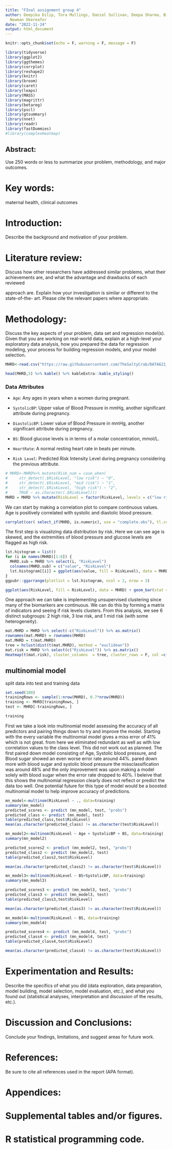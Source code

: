 ```yaml
---
title: "FInal assignment group 4"
author: Deepika Dilip, Tora Mullings, Daniel Sullivan, Deepa Sharma, Bikram Barua,
  Newman Okereafor
date: "2022-11-24"
output: html_document
---
```


```r
knitr::opts_chunk$set(echo = F, warning = F, message = F)
```

```r
library(tidyverse)
library(ggplot2)
library(ggthemes)
library(corrplot)
library(reshape2)
library(knitr)
library(broom)
library(caret)
library(leaps)
library(MASS)
library(magrittr)
library(betareg)
library(pscl)
library(gtsummary)
library(nnet)
library(readr)
library(fastDummies)
#library(complexHeatmap)
```


## Abstract:

Use 250 words or less to summarize your problem, methodology, and major outcomes.

# Key words:

maternal health, clinical outcomes

# Introduction:

Describe the background and motivation of your problem.

# Literature review:

Discuss how other researchers have addressed similar problems, what their achievements are, and what the advantage and drawbacks of each    reviewed
 
approach are. Explain how your investigation is similar or different to the state-of-the- art. Please cite the relevant papers where appropriate.

# Methodology:

Discuss the key aspects of your problem, data set and regression model(s). Given that you are working on real-world data, explain at a high-level your exploratory data analysis, how you prepared the data for regression modeling, your process for building regression models, and your model selection.

```r
MHRD<-read.csv("https://raw.githubusercontent.com/TheSaltyCrab/DATA621_Final/main/Maternal%20Health%20Risk%20Data%20Set.csv")
```


```r
head(MHRD,5) %>% kable() %>% kableExtra::kable_styling()
```

### Data Attributes

* `Age`: Any ages in years when a women during pregnant.

* `SystolicBP`: Upper value of Blood Pressure in mmHg, another significant attribute during pregnancy.

* `DiastolicBP`: Lower value of Blood Pressure in mmHg, another significant attribute during pregnancy.

* `BS`: Blood glucose levels is in terms of a molar concentration, mmol/L.

* `HeartRate`: A normal resting heart rate in beats per minute.

* `Risk Level`: Predicted Risk Intensity Level during pregnancy considering the previous attribute.

```r
# MHRD<-MHRD%>% mutate(Risk_num = case_when(
#     str_detect(.$RiskLevel, "low risk") ~ "0",
#     str_detect(.$RiskLevel, "mid risk") ~ "1",
#     str_detect(.$RiskLevel, "high risk") ~ "2",
#     TRUE ~ as.character(.$RiskLevel)))
MHRD = MHRD %>% mutate(RiskLevel = factor(RiskLevel, levels = c("low risk", "mid risk", "high risk")))

```

We can start by making a correlation plot to compare continuous values. Age is positively correlated with systolic and diastolic blood pressure. 

```r
corrplot(cor( select_if(MHRD, is.numeric), use = "complete.obs"), tl.col="black", tl.cex=0.6, order='AOE')
```

The first step is visualizing data distribution by risk. Here we can see age is skewed, and the extremities of blood pressure and glucose levels are flagged as high risk.

```r
lst.histogram = list()
for (i in names(MHRD)[1:6]) {
  MHRD.sub = MHRD %>% select(i, "RiskLevel")
  colnames(MHRD.sub) = c("value", "RiskLevel")
  lst.histogram[[i]] = ggplot(aes(value, fill = RiskLevel), data = MHRD.sub) + geom_histogram() + labs(x = i, y = "Count") + scale_fill_manual(values = c("low risk" = "navyblue", "mid risk" = "grey", "high risk" = "red"))
}
ggpubr::ggarrange(plotlist = lst.histogram, ncol = 2, nrow = 3)
```

```r
ggplot(aes(RiskLevel, fill = RiskLevel), data = MHRD) + geom_bar(stat = "count") + labs(x = "Risk Level", y = "Count") + scale_fill_manual(values = c("low risk" = "navyblue", "mid risk" = "grey", "high risk" = "red")) + labs(title = "Risk Level Counts")
```

One approach we can take is implementing unsupervised clustering since many of the biomarkers are continuous. We can do this by forming a matrix of indicators and seeing if risk levels clusters. From this analysis, we see 6 distinct subgroups: 2 high risk, 3 low risk, and 1 mid risk (with some heterogeneity).

```r
mat.MHRD = MHRD %>% select(-c("RiskLevel")) %>% as.matrix()
rownames(mat.MHRD) = rownames(MHRD)
mat.MHRD = t(mat.MHRD)
tree = hclust(dist(t(mat.MHRD), method = "euclidean"))
mat.risk = MHRD %>% select(c("RiskLevel")) %>% as.matrix()
Heatmap(t(mat.risk), cluster_columns  = tree, cluster_rows = F, col =c("low risk" = "navyblue", "mid risk" = "grey", "high risk" = "red"),  heatmap_height = unit(2, "cm"), column_split = 6)
```

## multinomial model

split data into test and training data

```r
set.seed(100)
trainingRows <- sample(1:nrow(MHRD), 0.7*nrow(MHRD))
training <- MHRD[trainingRows, ]
test <- MHRD[-trainingRows, ]

training
```
First we take a look into multinomial model assessing the accuracy of all predictors and pairing things down to try and improve the model. Starting with the every variable the multinomial model gives a miss error of 41% which is not great. from here we eliminated redundant as well as with low correlation values to the class level. This did not work out as planned. The first paired down model consisting of Age, Systolic blood pressure, and Blood sugar showed an even worse error rate around 44%. pared down more with blood sugar and systolic blood pressure the missclassification was around 48% and the only improvement was upon making a model solely with blood sugar when the error rate dropped to 40%. I beleive that this shows the multinomial regression clearly does not reflect or predict the data too well. One potential future for this type of model would be a boosted multinomial model to help improve accuracy of predictions. 


```r
mn_model<-multinom(RiskLevel ~ ., data=training)
summary(mn_model)
predicted_scores <- predict (mn_model, test, "probs")
predicted_class <- predict (mn_model, test)
table(predicted_class,test$RiskLevel)
mean(as.character(predicted_class) != as.character(test$RiskLevel))


```
```r
mn_model2<-multinom(RiskLevel ~ Age + SystolicBP + BS, data=training)
summary(mn_model2)

predicted_scores2 <- predict (mn_model2, test, "probs")
predicted_class2 <- predict (mn_model2, test)
table(predicted_class2,test$RiskLevel)

mean(as.character(predicted_class2) != as.character(test$RiskLevel))

```
```r
mn_model3<-multinom(RiskLevel ~ BS+SystolicBP, data=training)
summary(mn_model3)

predicted_scores3 <- predict (mn_model3, test, "probs")
predicted_class3 <- predict (mn_model3, test)
table(predicted_class3,test$RiskLevel)

mean(as.character(predicted_class3) != as.character(test$RiskLevel))

```
```r
mn_model4<-multinom(RiskLevel ~ BS, data=training)
summary(mn_model4)

predicted_scores4 <- predict (mn_model4, test, "probs")
predicted_class4 <- predict (mn_model4, test)
table(predicted_class4,test$RiskLevel)

mean(as.character(predicted_class4) != as.character(test$RiskLevel))

```



# Experimentation and Results:

Describe the specifics of what you did (data exploration, data preparation, model building, model selection, model evaluation, etc.), and what you found out (statistical analyses, interpretation and discussion of the results, etc.).

# Discussion and Conclusions:

Conclude your findings, limitations, and suggest areas for future work.

# References: 

Be sure to cite all references used in the report (APA format).

#   Appendices:
#	Supplemental tables and/or figures.
#	R statistical programming code.
